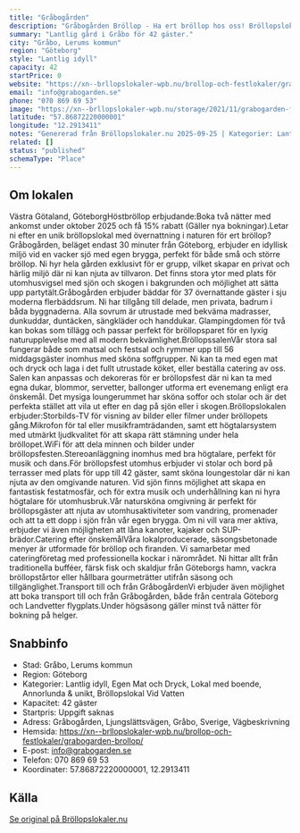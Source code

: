 ```yaml
---
title: "Gråbogården"
description: "Gråbogården Bröllop - Ha ert bröllop hos oss! Bröllopslokal göteborg. Skicka gärna en förfrågan så hjälper vi Er!"
summary: "Lantlig gård i Gråbo för 42 gäster."
city: "Gråbo, Lerums kommun"
region: "Göteborg"
style: "Lantlig idyll"
capacity: 42
startPrice: 0
website: "https://xn--brllopslokaler-wpb.nu/brollop-och-festlokaler/grabogarden-brollop/"
email: "info@grabogarden.se"
phone: "070 869 69 53"
image: "https://xn--brllopslokaler-wpb.nu/storage/2021/11/grabogarden-festlokal-festvaning-grabo-26.webp"
latitude: "57.86872220000001"
longitude: "12.2913411"
notes: "Genererad från Bröllopslokaler.nu 2025-09-25 | Kategorier: Lantlig idyll, Egen Mat och Dryck, Lokal med boende, Annorlunda & unikt, Bröllopslokal Vid Vatten"
related: []
status: "published"
schemaType: "Place"
---
```


## Om lokalen

Västra Götaland, GöteborgHöstbröllop erbjudande:Boka två nätter med ankomst under oktober 2025 och få 15% rabatt (Gäller nya bokningar).Letar ni efter en unik bröllopslokal med övernattning i naturen för ert bröllop? Gråbogården, beläget endast 30 minuter från Göteborg, erbjuder en idyllisk miljö vid en vacker sjö med egen brygga, perfekt för både små och större bröllop. Ni hyr hela gården exklusivt för er grupp, vilket skapar en privat och härlig miljö där ni kan njuta av tillvaron. Det finns stora ytor med plats för utomhusvigsel med sjön och skogen i bakgrunden och möjlighet att sätta upp partytält.Gråbogården erbjuder bäddar för 37 övernattande gäster i sju moderna flerbäddsrum. Ni har tillgång till delade, men privata, badrum i båda byggnaderna. Alla sovrum är utrustade med bekväma madrasser, dunkuddar, duntäcken, sängkläder och handdukar. Glampingdomen för två kan bokas som tillägg och passar perfekt för bröllopsparet för en lyxig naturupplevelse med all modern bekvämlighet.BröllopssalenVår stora sal fungerar både som matsal och festsal och rymmer upp till 56 middagsgäster inomhus med sköna soffgrupper. Ni kan ta med egen mat och dryck och laga i det fullt utrustade köket, eller beställa catering av oss. Salen kan anpassas och dekoreras för er bröllopsfest där ni kan ta med egna dukar, blommor, servetter, ballonger utforma ert evenemang enligt era önskemål. Det mysiga loungerummet har sköna soffor och stolar och är det perfekta stället att vila ut efter en dag på sjön eller i skogen.Bröllopslokalen erbjuder:Storbilds-TV för visning av bilder eller filmer under bröllopets gång.Mikrofon för tal eller musikframträdanden, samt ett högtalarsystem med utmärkt ljudkvalitet för att skapa rätt stämning under hela bröllopet.WiFi för att dela minnen och bilder under bröllopsfesten.Stereoanläggning inomhus med bra högtalare, perfekt för musik och dans.För bröllopsfest utomhus erbjuder vi stolar och bord på terrasser med plats för upp till 42 gäster, samt sköna loungestolar där ni kan njuta av den omgivande naturen. Vid sjön finns möjlighet att skapa en fantastisk festatmosfär, och för extra musik och underhållning kan ni hyra högtalare för utomhusbruk.Vår natursköna omgivning är perfekt för bröllopsgäster att njuta av utomhusaktiviteter som vandring, promenader och att ta ett dopp i sjön från vår egen brygga. Om ni vill vara mer aktiva, erbjuder vi även möjligheten att låna kanoter, kajaker och SUP-brädor.Catering efter önskemålVåra lokalproducerade, säsongsbetonade menyer är utformade för bröllop och firanden. Vi samarbetar med cateringföretag med professionella kockar i närområdet. Ni hittar allt från traditionella bufféer, färsk fisk och skaldjur från Göteborgs hamn, vackra bröllopstårtor eller hållbara gourmeträtter utifrån säsong och tillgänglighet.Transport till och från GråbogårdenVi erbjuder även möjlighet att boka transport till och från Gråbogården, både från centrala Göteborg och Landvetter flygplats.Under högsäsong gäller minst två nätter för bokning på helger.

## Snabbinfo

- Stad: Gråbo, Lerums kommun
- Region: Göteborg
- Kategorier: Lantlig idyll, Egen Mat och Dryck, Lokal med boende, Annorlunda & unikt, Bröllopslokal Vid Vatten
- Kapacitet: 42 gäster
- Startpris: Uppgift saknas
- Adress: Gråbogården, Ljungslättsvägen, Gråbo, Sverige, Vägbeskrivning
- Hemsida: https://xn--brllopslokaler-wpb.nu/brollop-och-festlokaler/grabogarden-brollop/
- E-post: info@grabogarden.se
- Telefon: 070 869 69 53
- Koordinater: 57.86872220000001, 12.2913411

## Källa

[Se original på Bröllopslokaler.nu](https://xn--brllopslokaler-wpb.nu/brollop-och-festlokaler/grabogarden-brollop/)
